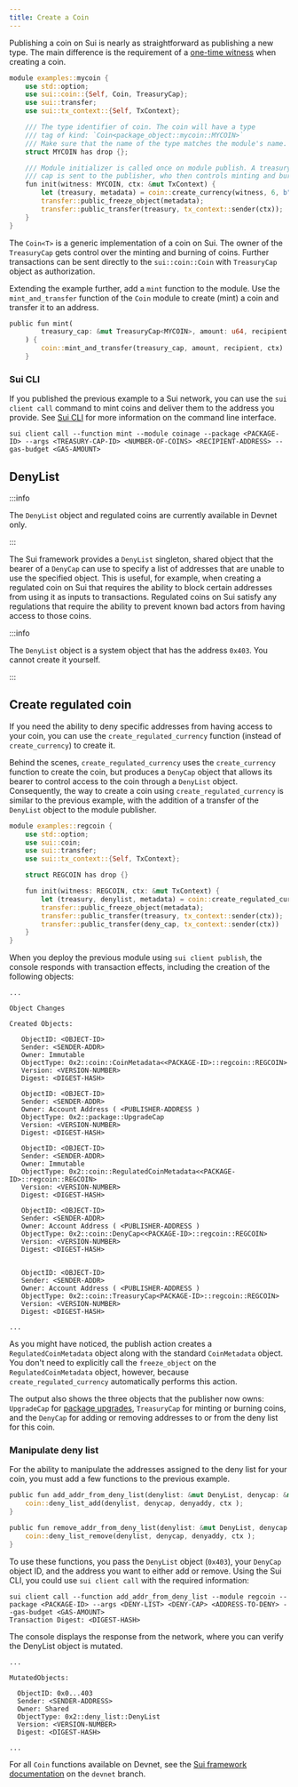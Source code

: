 ```yaml
---
title: Create a Coin
---
```


Publishing a coin on Sui is nearly as straightforward as publishing a new type. The main difference is the requirement of a [one-time witness](/concepts/sui-move-concepts/one-time-witness.mdx) when creating a coin.

```rust
module examples::mycoin {
    use std::option;
    use sui::coin::{Self, Coin, TreasuryCap};
    use sui::transfer;
    use sui::tx_context::{Self, TxContext};

    /// The type identifier of coin. The coin will have a type
    /// tag of kind: `Coin<package_object::mycoin::MYCOIN>`
    /// Make sure that the name of the type matches the module's name.
    struct MYCOIN has drop {};

    /// Module initializer is called once on module publish. A treasury
    /// cap is sent to the publisher, who then controls minting and burning
    fun init(witness: MYCOIN, ctx: &mut TxContext) {
        let (treasury, metadata) = coin::create_currency(witness, 6, b"MYCOIN", b"", b"", option::none(), ctx);
        transfer::public_freeze_object(metadata);
        transfer::public_transfer(treasury, tx_context::sender(ctx));
    }
}
```

The `Coin<T>` is a generic implementation of a coin on Sui. The owner of the `TreasuryCap` gets control over the minting and burning of coins. Further transactions can be sent directly to the `sui::coin::Coin` with `TreasuryCap` object as authorization.

Extending the example further, add a `mint` function to the module. Use the `mint_and_transfer` function of the `Coin` module to create (mint) a coin and transfer it to an address. 

```rust
public fun mint(
        treasury_cap: &mut TreasuryCap<MYCOIN>, amount: u64, recipient: address, ctx: &mut TxContext
    ) {
        coin::mint_and_transfer(treasury_cap, amount, recipient, ctx)
    }
``` 

### Sui CLI

If you published the previous example to a Sui network, you can use the `sui client call` command to mint coins and deliver them to the address you provide. See [Sui CLI](../../../references/cli.mdx) for more information on the command line interface.

```shell
sui client call --function mint --module coinage --package <PACKAGE-ID> --args <TREASURY-CAP-ID> <NUMBER-OF-COINS> <RECIPIENT-ADDRESS> --gas-budget <GAS-AMOUNT>
```

## DenyList

:::info

The `DenyList` object and regulated coins are currently available in Devnet only. 

:::

The Sui framework provides a `DenyList` singleton, shared object that the bearer of a `DenyCap` can use to specify a list of addresses that are unable to use the specified object. This is useful, for example, when creating a regulated coin on Sui that requires the ability to block certain addresses from using it as inputs to transactions. Regulated coins on Sui satisfy any regulations that require the ability to prevent known bad actors from having access to those coins. 

:::info

The `DenyList` object is a system object that has the address `0x403`. You cannot create it yourself.

:::

## Create regulated coin

If you need the ability to deny specific addresses from having access to your coin, you can use the `create_regulated_currency` function (instead of `create_currency`) to create it.

Behind the scenes, `create_regulated_currency` uses the `create_currency` function to create the coin, but produces a `DenyCap` object that allows its bearer to control access to the coin through a `DenyList` object. Consequently, the way to create a coin using `create_regulated_currency` is similar to the previous example, with the addition of a transfer of the `DenyList` object to the module publisher.

```rust title="regcoin.move"
module examples::regcoin {
    use std::option;
    use sui::coin;
    use sui::transfer;
    use sui::tx_context::{Self, TxContext};

    struct REGCOIN has drop {}

    fun init(witness: REGCOIN, ctx: &mut TxContext) {
        let (treasury, denylist, metadata) = coin::create_regulated_currency(witness, 6, b"REGCOIN", b"", b"", option::none(), ctx);
        transfer::public_freeze_object(metadata);
        transfer::public_transfer(treasury, tx_context::sender(ctx));
        transfer::public_transfer(deny_cap, tx_context::sender(ctx))
    }
}
```

When you deploy the previous module using `sui client publish`, the console responds with transaction effects, including the creation of the following objects:

```shell
...

Object Changes

Created Objects:

   ObjectID: <OBJECT-ID>
   Sender: <SENDER-ADDR>
   Owner: Immutable
   ObjectType: 0x2::coin::CoinMetadata<<PACKAGE-ID>::regcoin::REGCOIN>
   Version: <VERSION-NUMBER>
   Digest: <DIGEST-HASH>

   ObjectID: <OBJECT-ID>
   Sender: <SENDER-ADDR>
   Owner: Account Address ( <PUBLISHER-ADDRESS )
   ObjectType: 0x2::package::UpgradeCap
   Version: <VERSION-NUMBER>
   Digest: <DIGEST-HASH>

   ObjectID: <OBJECT-ID>
   Sender: <SENDER-ADDR>
   Owner: Immutable
   ObjectType: 0x2::coin::RegulatedCoinMetadata<<PACKAGE-ID>::regcoin::REGCOIN>
   Version: <VERSION-NUMBER>
   Digest: <DIGEST-HASH>

   ObjectID: <OBJECT-ID>
   Sender: <SENDER-ADDR>
   Owner: Account Address ( <PUBLISHER-ADDRESS )
   ObjectType: 0x2::coin::DenyCap<<PACKAGE-ID>::regcoin::REGCOIN>
   Version: <VERSION-NUMBER>
   Digest: <DIGEST-HASH>


   ObjectID: <OBJECT-ID>
   Sender: <SENDER-ADDR>
   Owner: Account Address ( <PUBLISHER-ADDRESS )
   ObjectType: 0x2::coin::TreasuryCap<PACKAGE-ID>::regcoin::REGCOIN>
   Version: <VERSION-NUMBER>
   Digest: <DIGEST-HASH>

...
```

As you might have noticed, the publish action creates a `RegulatedCoinMetadata` object along with the standard `CoinMetadata` object. You don't need to explicitly call the `freeze_object` on the `RegulatedCoinMetadata` object, however, because `create_regulated_currency` automatically performs this action.

The output also shows the three objects that the publisher now owns: `UpgradeCap` for [package upgrades](../../../concepts/sui-move-concepts/packages/upgrade.mdx), `TreasuryCap` for minting or burning coins, and the `DenyCap` for adding or removing addresses to or from the deny list for this coin.

### Manipulate deny list

For the ability to manipulate the addresses assigned to the deny list for your coin, you must add a few functions to the previous example.

```rust
public fun add_addr_from_deny_list(denylist: &mut DenyList, denycap: &mut DenyCap<REGCOIN>, denyaddy: address, ctx: &mut TxContext){
    coin::deny_list_add(denylist, denycap, denyaddy, ctx );
}

public fun remove_addr_from_deny_list(denylist: &mut DenyList, denycap: &mut DenyCap<REGCOIN>, denyaddy: address, ctx: &mut TxContext){
    coin::deny_list_remove(denylist, denycap, denyaddy, ctx );
}
```

To use these functions, you pass the `DenyList` object (`0x403`), your `DenyCap` object ID, and the address you want to either add or remove. Using the Sui CLI, you could use `sui client call` with the required information:

```shell
sui client call --function add_addr_from_deny_list --module regcoin --package <PACKAGE-ID> --args <DENY-LIST> <DENY-CAP> <ADDRESS-TO-DENY> --gas-budget <GAS-AMOUNT>
Transaction Digest: <DIGEST-HASH>
```

The console displays the response from the network, where you can verify the DenyList object is mutated.

```shell
...

MutatedObjects:

  ObjectID: 0x0...403               
  Sender: <SENDER-ADDRESS>
  Owner: Shared
  ObjectType: 0x2::deny_list::DenyList
  Version: <VERSION-NUMBER>
  Digest: <DIGEST-HASH>

...

```

For all `Coin` functions available on Devnet, see the [Sui framework documentation](https://github.com/MystenLabs/sui/blob/devnet/crates/sui-framework/docs/sui-framework/coin.md) on the `devnet` branch.